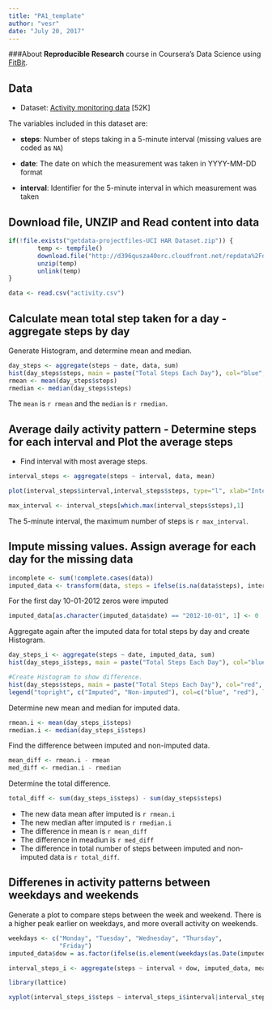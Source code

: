 ---
title: "PA1_template"
author: "vesr"
date: "July 20, 2017"
---
###About
**Reproducible Research** course in Coursera's Data Science using  [FitBit](http://en.wikipedia.org/wiki/Fitbit).



## Data

* Dataset: [Activity monitoring data](https://d396qusza40orc.cloudfront.net/repdata%2Fdata%2Factivity.zip) [52K]

The variables included in this dataset are:

* **steps**: Number of steps taking in a 5-minute interval (missing
    values are coded as `NA`)

* **date**: The date on which the measurement was taken in YYYY-MM-DD
    format

* **interval**: Identifier for the 5-minute interval in which
    measurement was taken


## Download file, UNZIP and Read content into data


```{r}
if(!file.exists("getdata-projectfiles-UCI HAR Dataset.zip")) {
        temp <- tempfile()
        download.file("http://d396qusza40orc.cloudfront.net/repdata%2Fdata%2Factivity.zip",temp)
        unzip(temp)
        unlink(temp)
}

data <- read.csv("activity.csv")
```


## Calculate mean total step taken for a day - aggregate steps by day 
Generate Histogram, and determine mean and median.
```{r} 
day_steps <- aggregate(steps ~ date, data, sum)
hist(day_steps$steps, main = paste("Total Steps Each Day"), col="blue", xlab="Number of Steps")
rmean <- mean(day_steps$steps)
rmedian <- median(day_steps$steps)
```

The `mean` is `r rmean` and the `median` is `r rmedian`.

## Average  daily activity pattern - Determine steps for each interval and Plot the average steps
* Find interval with most average steps. 
```{r}
interval_steps <- aggregate(steps ~ interval, data, mean)

plot(interval_steps$interval,interval_steps$steps, type="l", xlab="Interval", ylab="Number of Steps",main="Average Number of Steps per Day by Interval")

max_interval <- interval_steps[which.max(interval_steps$steps),1]
```

The 5-minute interval, the maximum number of steps is `r max_interval`.

## Impute missing values. Assign average for each day for the missing data
 
```{r}
incomplete <- sum(!complete.cases(data))
imputed_data <- transform(data, steps = ifelse(is.na(data$steps), interval_steps$steps[match(data$interval, interval_steps$interval)], data$steps))
```

For the first day  10-01-2012 zeros were imputed 
```{r}
imputed_data[as.character(imputed_data$date) == "2012-10-01", 1] <- 0
```

Aggregate again after the imputed data for total steps by day and create Histogram. 
```{r}
day_steps_i <- aggregate(steps ~ date, imputed_data, sum)
hist(day_steps_i$steps, main = paste("Total Steps Each Day"), col="blue", xlab="Number of Steps")

#Create Histogram to show difference. 
hist(day_steps$steps, main = paste("Total Steps Each Day"), col="red", xlab="Number of Steps", add=T)
legend("topright", c("Imputed", "Non-imputed"), col=c("blue", "red"), lwd=10)
```

Determine new mean and median for imputed data. 
```{r}
rmean.i <- mean(day_steps_i$steps)
rmedian.i <- median(day_steps_i$steps)
```

Find the  difference between imputed and non-imputed data.
```{r}
mean_diff <- rmean.i - rmean
med_diff <- rmedian.i - rmedian
```

Determine the total difference.
```{r}
total_diff <- sum(day_steps_i$steps) - sum(day_steps$steps)
```
* The new data mean after imputed  is `r rmean.i`
* The new median after imputed is  `r rmedian.i`
* The difference in mean is  `r mean_diff`
* The difference in meadiun is `r med_diff`
* The difference in  total number of steps between imputed and non-imputed data is `r total_diff`.  


## Differenes  in activity patterns between weekdays and weekends
Generate a plot to compare  steps between the week and weekend. 
There is a higher peak earlier on weekdays, and more overall activity on weekends.  
``` {r}
weekdays <- c("Monday", "Tuesday", "Wednesday", "Thursday", 
              "Friday")
imputed_data$dow = as.factor(ifelse(is.element(weekdays(as.Date(imputed_data$date)),weekdays), "Weekday", "Weekend"))

interval_steps_i <- aggregate(steps ~ interval + dow, imputed_data, mean)

library(lattice)

xyplot(interval_steps_i$steps ~ interval_steps_i$interval|interval_steps_i$dow, main="Average Steps per Day by Interval",xlab="Interval", ylab="Steps",layout=c(1,2), type="l")

```